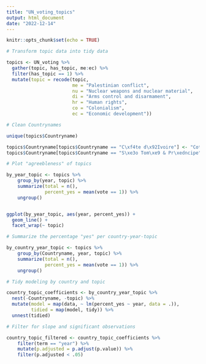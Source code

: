 ---
title: "UN_voting_topics"
output: html_document
date: "2022-12-14"
---

```{r setup, include=FALSE}
knitr::opts_chunk$set(echo = TRUE)
```

```{r}
# Transform topic data into tidy data

topics <- UN_voting %>%
  gather(topic, has_topic, me:ec) %>%
  filter(has_topic == 1) %>%
  mutate(topic = recode(topic,
                        me = "Palestinian conflict",
                        nu = "Nuclear weapons and nuclear material",
                        di = "Arms control and disarmament",
                        hr = "Human rights",
                        co = "Colonialism",
                        ec = "Economic development"))

```


```{r}
# Clean Countrynames

unique(topics$Countryname)

topics$Countryname[topics$Countryname == "C\xf4te d\x92Ivoire"] <- "Cote dIvoire"
topics$Countryname[topics$Countryname == "S\xe3o Tom\xe9 & Pr\xedncipe"] <- "Sao Tome and Principe"
```


```{r}
# Plot "agreebleness" of topics

by_year_topic <- topics %>%
    group_by(year, topic) %>%
    summarize(total = n(),
              percent_yes = mean(vote == 1)) %>%
    ungroup()


ggplot(by_year_topic, aes(year, percent_yes)) +
  geom_line() +
  facet_wrap(~ topic)

```

```{r}
# Summarize the percentage "yes" per country-year-topic

by_country_year_topic <- topics %>%
    group_by(Countryname, year, topic) %>%
    summarize(total = n(),
              percent_yes = mean(vote == 1)) %>%
    ungroup()

```

```{r}
# Tidy modeling by country and topic

country_topic_coefficients <- by_country_year_topic %>%
  nest(-Countryname, -topic) %>%
  mutate(model = map(data, ~ lm(percent_yes ~ year, data = .)),
         tidied = map(model, tidy)) %>%
  unnest(tidied)

# Filter for slope and significant observations

country_topic_filtered <- country_topic_coefficients %>%
    filter(term == "year") %>%
    mutate(p.adjusted = p.adjust(p.value)) %>%
    filter(p.adjusted < .05)

```

